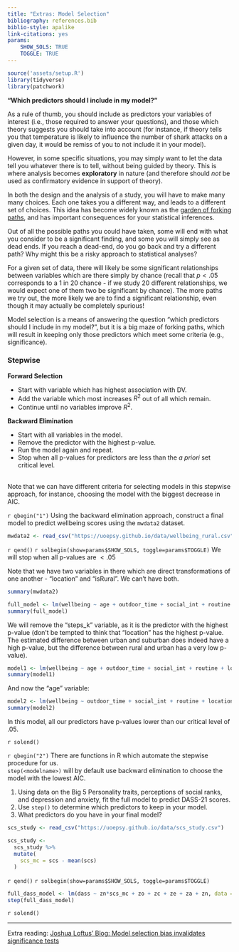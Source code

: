 ---
title: "Extras: Model Selection"
bibliography: references.bib
biblio-style: apalike
link-citations: yes
params: 
    SHOW_SOLS: TRUE
    TOGGLE: TRUE
---

```{r setup, include=FALSE}
source('assets/setup.R')
library(tidyverse)
library(patchwork)
```

__"Which predictors should I include in my model?"__  

As a rule of thumb, you should include as predictors your variables of interest (i.e., those required to answer your questions), and those which theory suggests you should take into account (for instance, if theory tells you that temperature is likely to influence the number of shark attacks on a given day, it would be remiss of you to not include it in your model).  

However, in some specific situations, you may simply want to let the data tell you whatever there is to tell, without being guided by theory. This is where analysis becomes **exploratory** in nature (and therefore should *not* be used as confirmatory evidence in support of theory).  

In both the design and the analysis of a study, you will have to make many many choices. Each one takes you a different way, and leads to a different set of choices. This idea has become widely known as the [garden of forking paths](https://www.americanscientist.org/article/the-statistical-crisis-in-science), and has important consequences for your statistical inferences.  

Out of all the possible paths you could have taken, some will end with what you consider to be a significant finding, and some you will simply see as dead ends. If you reach a dead-end, do you go back and try a different path? Why might this be a risky approach to statistical analyses? 

For a given set of data, there will likely be some significant relationships between variables which are there simply by chance (recall that $p<.05$ corresponds to a 1 in 20 chance - if we study 20 different relationships, we would expect one of them two be significant by chance). The more paths we try out, the more likely we are to find a significant relationship, even though it may actually be completely spurious!  

Model selection is a means of answering the question "which predictors should I include in my model?", but it is a big maze of forking paths, which will result in keeping only those predictors which meet some criteria (e.g., significance). 

:::frame
### Stepwise

__Forward Selection__  

+ Start with variable which has highest association with DV.
+ Add the variable which most increases $R^2$ out of all which remain.
+ Continue until no variables improve $R^2$.  

__Backward Elimination__  

+ Start with all variables in the model.
+ Remove the predictor with the highest p-value.
+ Run the model again and repeat.  
+ Stop when all p-values for predictors are less than the _a priori_ set critical level.  

<br>
Note that we can have different criteria for selecting models in this stepwise approach, for instance, choosing the model with the biggest decrease in AIC. 

:::


`r qbegin("1")`
Using the backward elimination approach, construct a final model to predict wellbeing scores using the `mwdata2` dataset.
```{r}
mwdata2 <- read_csv("https://uoepsy.github.io/data/wellbeing_rural.csv")
```

`r qend()`
`r solbegin(show=params$SHOW_SOLS, toggle=params$TOGGLE)`
We will stop when all p-values are $<.05$

Note that we have two variables in there which are direct transformations of one another - "location" and "isRural". We can't have both.
```{r}
summary(mwdata2)

full_model <- lm(wellbeing ~ age + outdoor_time + social_int + routine + location + steps_k, data = mwdata2)
summary(full_model)
```

We will remove the "steps_k" variable, as it is the predictor with the highest p-value (don't be tempted to think that "location" has the highest p-value. The estimated difference between urban and suburban does indeed have a high p-value, but the difference between rural and urban has a very low p-value).

```{r}
model1 <- lm(wellbeing ~ age + outdoor_time + social_int + routine + location, data = mwdata2)
summary(model1)
```
And now the "age" variable:

```{r}
model2 <- lm(wellbeing ~ outdoor_time + social_int + routine + location, data = mwdata2)
summary(model2)
```

In this model, all our predictors have p-values lower than our critical level of $.05$. 

`r solend()`


`r qbegin("2")`
There are functions in R which automate the stepwise procedure for us.  
`step(<modelname>)` will by default use backward elimination to choose the model with the lowest AIC.  

1. Using data on the Big 5 Personality traits, perceptions of social ranks, and depression and anxiety, fit the full model to predict DASS-21 scores.
2. Use `step()` to determine which predictors to keep in your model. 
3. What predictors do you have in your final model?
  
```{r}
scs_study <- read_csv("https://uoepsy.github.io/data/scs_study.csv")

scs_study <-
  scs_study %>%
  mutate(
    scs_mc = scs - mean(scs)
  )
```
`r qend()`
`r solbegin(show=params$SHOW_SOLS, toggle=params$TOGGLE)`
```{r}
full_dass_model <- lm(dass ~ zn*scs_mc + zo + zc + ze + za + zn, data = scs_study)
step(full_dass_model)
```
`r solend()`

--- 

Extra reading: [Joshua Loftus' Blog: Model selection bias invalidates significance tests](http://joshualoftus.com/post/model-selection-bias-invalidates-significance-tests/)

<div class="tocify-extend-page" data-unique="tocify-extend-page" style="height: 0;"></div>
